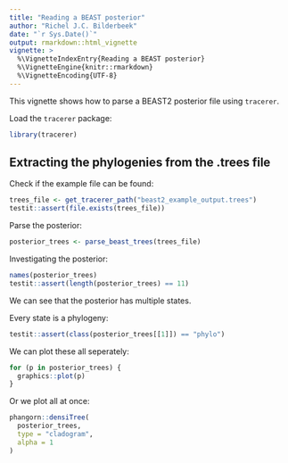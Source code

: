 ```yaml
---
title: "Reading a BEAST posterior"
author: "Richel J.C. Bilderbeek"
date: "`r Sys.Date()`"
output: rmarkdown::html_vignette
vignette: >
  %\VignetteIndexEntry{Reading a BEAST posterior}
  %\VignetteEngine{knitr::rmarkdown}
  %\VignetteEncoding{UTF-8}
---
```


This vignette shows how to parse a BEAST2 posterior file using `tracerer`.

Load the `tracerer` package:

```r
library(tracerer)
```


## Extracting the phylogenies from the .trees file

Check if the example file can be found:

```r
trees_file <- get_tracerer_path("beast2_example_output.trees")
testit::assert(file.exists(trees_file))
```

Parse the posterior:

```r
posterior_trees <- parse_beast_trees(trees_file)
```

Investigating the posterior:

```r
names(posterior_trees)
testit::assert(length(posterior_trees) == 11)
```

We can see that the posterior has multiple states.

Every state is a phylogeny:

```r
testit::assert(class(posterior_trees[[1]]) == "phylo")
```

We can plot these all seperately:

```r
for (p in posterior_trees) {
  graphics::plot(p)
}
```

Or we plot all at once:

```r
phangorn::densiTree(
  posterior_trees, 
  type = "cladogram", 
  alpha = 1
)
```
